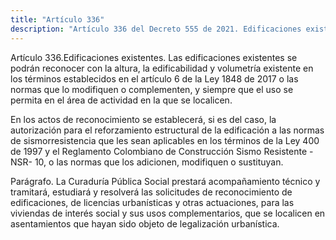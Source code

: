 ```yaml
---
title: "Artículo 336"
description: "Artículo 336 del Decreto 555 de 2021. Edificaciones existentes."
---
```


Artículo 336.Edificaciones existentes. Las edificaciones existentes se podrán reconocer con la altura, la edificabilidad y volumetría existente en los términos establecidos en el artículo 6 de la Ley 1848 de 2017 o las normas que lo modifiquen o complementen, y siempre que el uso se permita en el área de actividad en la que se localicen.
 
En los actos de reconocimiento se establecerá, si es del caso, la autorización para el reforzamiento estructural de la edificación a las normas de sismorresistencia que les sean aplicables en los términos de la Ley 400 de 1997 y el Reglamento Colombiano de Construcción Sismo Resistente -NSR- 10, o las normas que los adicionen, modifiquen o sustituyan.
 
Parágrafo. La Curaduría Pública Social prestará acompañamiento técnico y tramitará, estudiará y resolverá las solicitudes de reconocimiento de edificaciones, de licencias urbanísticas y otras actuaciones, para las viviendas de interés social y sus usos complementarios, que se localicen en asentamientos que hayan sido objeto de legalización urbanística.